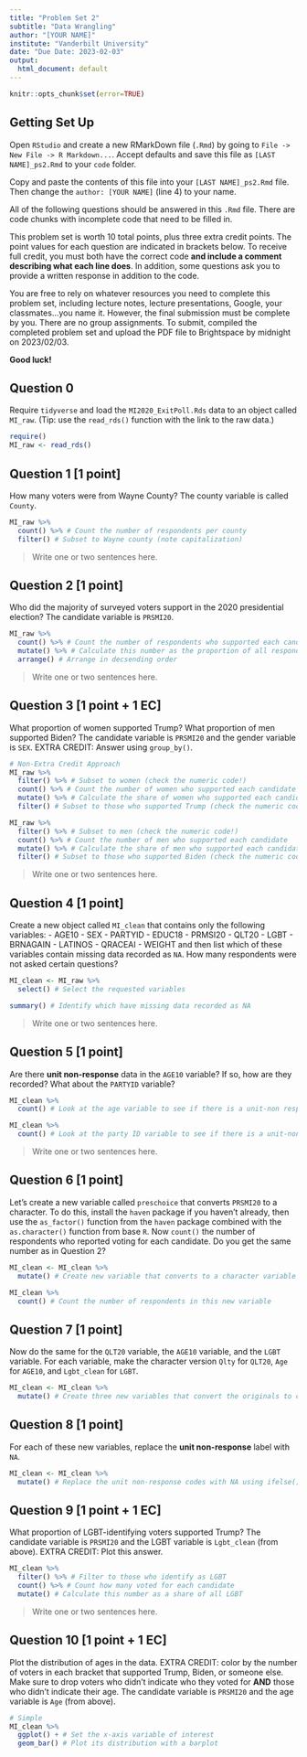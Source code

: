 ```yaml
---
title: "Problem Set 2"
subtitle: "Data Wrangling"
author: "[YOUR NAME]"
institute: "Vanderbilt University"
date: "Due Date: 2023-02-03"
output:
  html_document: default
---
```


```r
knitr::opts_chunk$set(error=TRUE)
```


## Getting Set Up

Open `RStudio` and create a new RMarkDown file (`.Rmd`) by going to `File -> New File -> R Markdown...`.
Accept defaults and save this file as `[LAST NAME]_ps2.Rmd` to your `code` folder.

Copy and paste the contents of this file into your `[LAST NAME]_ps2.Rmd` file. Then change the `author: [YOUR NAME]` (line 4) to your name.

All of the following questions should be answered in this `.Rmd` file. There are code chunks with incomplete code that need to be filled in. 

This problem set is worth 10 total points, plus three extra credit points. The point values for each question are indicated in brackets below. To receive full credit, you must both have the correct code **and include a comment describing what each line does**. In addition, some questions ask you to provide a written response in addition to the code.

You are free to rely on whatever resources you need to complete this problem set, including lecture notes, lecture presentations, Google, your classmates...you name it. However, the final submission must be complete by you. There are no group assignments. To submit, compiled the completed problem set and upload the PDF file to Brightspace by midnight on 2023/02/03.

**Good luck!**

## Question 0
Require `tidyverse` and load the `MI2020_ExitPoll.Rds` data to an object called `MI_raw`. (Tip: use the `read_rds()` function with the link to the raw data.)
```r
require()
MI_raw <- read_rds()
```


## Question 1 [1 point]
How many voters were from Wayne County? The county variable is called `County`.
```r
MI_raw %>%
  count() %>% # Count the number of respondents per county
  filter() # Subset to Wayne county (note capitalization)
```

> Write one or two sentences here.

## Question 2 [1 point]
Who did the majority of surveyed voters support in the 2020 presidential election? The candidate variable is `PRSMI20`.
```r
MI_raw %>%
  count() %>% # Count the number of respondents who supported each candidate
  mutate() %>% # Calculate this number as the proportion of all respondents
  arrange() # Arrange in decsending order
```

> Write one or two sentences here.

## Question 3 [1 point + 1 EC]
What proportion of women supported Trump? What proportion of men supported Biden? The candidate variable is `PRSMI20` and the gender variable is `SEX`. EXTRA CREDIT: Answer using `group_by()`.
```r
# Non-Extra Credit Approach
MI_raw %>%
  filter() %>% # Subset to women (check the numeric code!)
  count() %>% # Count the number of women who supported each candidate
  mutate() %>% # Calculate the share of women who supported each candidate
  filter() # Subset to those who supported Trump (check the numeric code!)

MI_raw %>%
  filter() %>% # Subset to men (check the numeric code!)
  count() %>% # Count the number of men who supported each candidate
  mutate() %>% # Calculate the share of men who supported each candidate
  filter() # Subset to those who supported Biden (check the numeric code!)
```

> Write one or two sentences here.


## Question 4 [1 point]
Create a new object called `MI_clean` that contains only the following variables:
  - AGE10
  - SEX
  - PARTYID
  - EDUC18
  - PRMSI20
  - QLT20
  - LGBT
  - BRNAGAIN
  - LATINOS
  - QRACEAI
  - WEIGHT
and then list which of these variables contain missing data recorded as `NA`. How many respondents were not asked certain questions?
```r
MI_clean <- MI_raw %>% 
  select() # Select the requested variables

summary() # Identify which have missing data recorded as NA
```

> Write one or two sentences here.

## Question 5 [1 point]
Are there **unit non-response** data in the `AGE10` variable? If so, how are they recorded? What about the `PARTYID` variable?

```r
MI_clean %>%
  count() # Look at the age variable to see if there is a unit-non response code

MI_clean %>%
  count() # Look at the party ID variable to see if there is a unit-non response code
```

> Write one or two sentences here.

## Question 6 [1 point]
Let's create a new variable called `preschoice` that converts `PRSMI20` to a character. To do this, install the `haven` package if you haven't already, then use the `as_factor()` function from the `haven` package combined with the `as.character()` function from base `R`. Now `count()` the number of respondents who reported voting for each candidate. Do you get the same number as in Question 2?
```r
MI_clean <- MI_clean %>%
  mutate() # Create new variable that converts to a character variable

MI_clean %>%
  count() # Count the number of respondents in this new variable
```

## Question 7 [1 point]
Now do the same for the `QLT20` variable, the `AGE10` variable, and the `LGBT` variable. For each variable, make the character version `Qlty` for `QLT20`, `Age` for `AGE10`, and `Lgbt_clean` for `LGBT`. 

```r
MI_clean <- MI_clean %>%
  mutate() # Create three new variables that convert the originals to character
```

## Question 8 [1 point]
For each of these new variables, replace the **unit non-response** label with `NA`.

```r
MI_clean <- MI_clean %>%
  mutate() # Replace the unit non-response codes with NA using ifelse() for all three variables.
```

## Question 9 [1 point + 1 EC]
What proportion of LGBT-identifying voters supported Trump? The candidate variable is `PRSMI20` and the LGBT variable is `Lgbt_clean` (from above). EXTRA CREDIT: Plot this answer.

```r
MI_clean %>%
  filter() %>% # Filter to those who identify as LGBT
  count() %>% # Count how many voted for each candidate
  mutate() # Calculate this number as a share of all LGBT
```

> Write one or two sentences here.


## Question 10 [1 point + 1 EC]
Plot the distribution of ages in the data. EXTRA CREDIT: color by the number of voters in each bracket that supported Trump, Biden, or someone else. Make sure to drop voters who didn't indicate who they voted for **AND** those who didn't indicate their age. The candidate variable is `PRSMI20` and the age variable is `Age` (from above).

```r
# Simple
MI_clean %>%
  ggplot() + # Set the x-axis variable of interest
  geom_bar() # Plot its distribution with a barplot
```
